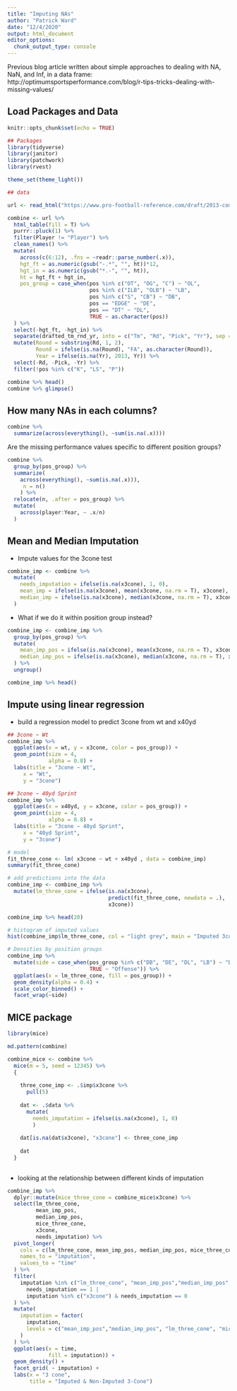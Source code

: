 ```yaml
---
title: "Imputing NAs"
author: "Patrick Ward"
date: "12/4/2020"
output: html_document
editor_options:
  chunk_output_type: console
---
```


Previous blog article written about simple approaches to dealing with NA, NaN, and Inf, in a data frame: http://optimumsportsperformance.com/blog/r-tips-tricks-dealing-with-missing-values/


## Load Packages and Data

```r
knitr::opts_chunk$set(echo = TRUE)

## Packages
library(tidyverse)
library(janitor)
library(patchwork)
library(rvest)

theme_set(theme_light())

## data

url <- read_html("https://www.pro-football-reference.com/draft/2013-combine.htm")

combine <- url %>%
  html_table(fill = T) %>%
  purrr::pluck(1) %>%
  filter(Player != "Player") %>%
  clean_names() %>%
  mutate(
    across(c(6:12), .fns = ~readr::parse_number(.x)),
    hgt_ft = as.numeric(gsub("-.*", "", ht))*12,
    hgt_in = as.numeric(gsub("*.-", "", ht)),
    ht = hgt_ft + hgt_in,
    pos_group = case_when(pos %in% c("OT", "OG", "C") ~ "OL",
                          pos %in% c("ILB", "OLB") ~ "LB",
                          pos %in% c("S", "CB") ~ "DB",
                          pos == "EDGE" ~ "DE",
                          pos == "DT" ~ "DL",
                          TRUE ~ as.character(pos))
  ) %>%
  select(-hgt_ft, -hgt_in) %>%
  separate(drafted_tm_rnd_yr, into = c("Tm", "Rd", "Pick", "Yr"), sep = "/") %>%
  mutate(Round = substring(Rd, 1, 2),
         Round = ifelse(is.na(Round), "FA", as.character(Round)),
         Year = ifelse(is.na(Yr), 2013, Yr)) %>%
  select(-Rd, -Pick, -Yr) %>%
  filter(!pos %in% c("K", "LS", "P"))

combine %>% head()
combine %>% glimpse()

```


## How many NAs in each columns?

```r
combine %>%
  summarize(across(everything(), ~sum(is.na(.x))))

```


Are the missing performance values specific to different position groups?

```r
combine %>%
  group_by(pos_group) %>%
  summarize(
    across(everything(), ~sum(is.na(.x))),
     n = n()
    ) %>% 
  relocate(n, .after = pos_group) %>% 
  mutate(
    across(player:Year, ~ .x/n)
  )

```


## Mean and Median Imputation

* Impute values for the 3cone test

```r

combine_imp <- combine %>%
  mutate(
    needs_imputation = ifelse(is.na(x3cone), 1, 0),
    mean_imp = ifelse(is.na(x3cone), mean(x3cone, na.rm = T), x3cone),
    median_imp = ifelse(is.na(x3cone), median(x3cone, na.rm = T), x3cone)
  )

```


* What if we do it within position group instead?

```r

combine_imp <- combine_imp %>%
  group_by(pos_group) %>%
  mutate(
    mean_imp_pos = ifelse(is.na(x3cone), mean(x3cone, na.rm = T), x3cone),
    median_imp_pos = ifelse(is.na(x3cone), median(x3cone, na.rm = T), x3cone)
  ) %>% 
  ungroup()

```


```r

combine_imp %>% head()

```


## Impute using linear regression

* build a regression model to predict 3cone from wt and x40yd

```r
## 3cone ~ Wt
combine_imp %>%
  ggplot(aes(x = wt, y = x3cone, color = pos_group)) +
  geom_point(size = 4,
             alpha = 0.8) +
  labs(title = "3cone ~ Wt",
     x = "Wt",
     y = "3cone")

## 3cone ~ 40yd Sprint
combine_imp %>%
  ggplot(aes(x = x40yd, y = x3cone, color = pos_group)) +
  geom_point(size = 4,
             alpha = 0.8) +
  labs(title = "3cone ~ 40yd Sprint",
     x = "40yd Sprint",
     y = "3cone")

# model
fit_three_cone <- lm( x3cone ~ wt + x40yd , data = combine_imp)
summary(fit_three_cone)

# add predictions into the data
combine_imp <- combine_imp %>%
  mutate(lm_three_cone = ifelse(is.na(x3cone), 
                                predict(fit_three_cone, newdata = .),
                                x3cone))

combine_imp %>% head(20)

# histogram of imputed values
hist(combine_imp$lm_three_cone, col = "light grey", main = "Imputed 3cone (Linear Model)", xlab = "3cone Impuated")

# Densities by position groups
combine_imp %>%
  mutate(side = case_when(pos_group %in% c("DB", "DE", "DL", "LB") ~ "Defense",
                          TRUE ~ "Offense")) %>%
  ggplot(aes(x = lm_three_cone, fill = pos_group)) +
  geom_density(alpha = 0.4) +
  scale_color_binned() +
  facet_wrap(~side)

```

## MICE package

```r

library(mice)

md.pattern(combine)

combine_mice <- combine %>% 
  mice(m = 5, seed = 12345) %>% 
  {
    
    three_cone_imp <- .$imp$x3cone %>% 
      pull(5)
    
    dat <- .$data %>% 
      mutate(
        needs_imputation = ifelse(is.na(x3cone), 1, 0)
        )
    
    dat[is.na(dat$x3cone), "x3cone"] <- three_cone_imp
    
    dat
  }
                     
```

* looking at the relationship between different kinds of imputation

```r


combine_imp %>%
  dplyr::mutate(mice_three_cone = combine_mice$x3cone) %>%
  select(lm_three_cone,
         mean_imp_pos,
         median_imp_pos,
         mice_three_cone,
         x3cone,
         needs_imputation) %>%
  pivot_longer(
    cols = c(lm_three_cone, mean_imp_pos, median_imp_pos, mice_three_cone, x3cone),
    names_to = "imputation",
    values_to = "time"
  ) %>%
  filter(
    imputation %in% c("lm_three_cone", "mean_imp_pos","median_imp_pos", "mice_three_cone") &
      needs_imputation == 1 |
      imputation %in% c("x3cone") & needs_imputation == 0
  ) %>%
  mutate(
    imputation = factor(
      imputation,
      levels = c("mean_imp_pos","median_imp_pos", "lm_three_cone", "mice_three_cone", "x3cone")
    )
  ) %>% 
  ggplot(aes(x = time,
             fill = imputation)) +
  geom_density() +
  facet_grid( ~ imputation) +
  labs(x = "3 cone",
       title = "Imputed & Non-Imputed 3-Cone")

```


